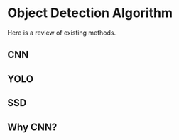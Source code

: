 # Object Detection Algorithm

Here is a review of existing methods.

## CNN

## YOLO

## SSD

## Why CNN?